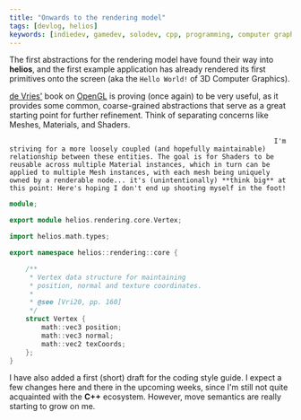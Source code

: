 ```yaml
---
title: "Onwards to the rendering model"
tags: [devlog, helios]
keywords: [indiedev, gamedev, solodev, cpp, programming, computer graphics, indiegames]
---
```



The first abstractions for the rendering model have found their way into **helios**, and the first example application has already rendered its first primitives onto the screen (aka the `Hello World!` of 3D Computer Graphics).

[de Vries'](https://joeydevries.com/) book on [OpenGL](https://learnopengl.com) is proving (once again) to be very useful, as it provides some common, coarse-grained abstractions that serve as a great starting point for further refinement. Think of separating concerns like Meshes, Materials, and Shaders.

 <!--truncate-->
                                                                      I'm striving for a more loosely coupled (and hopefully maintainable) relationship between these entities. The goal is for Shaders to be reusable across multiple Material instances, which in turn can be applied to multiple Mesh instances, with each mesh being uniquely owned by a renderable node... it's (unintentionally) **think big** at this point: Here's hoping I don't end up shooting myself in the foot!

```cpp
module;

export module helios.rendering.core.Vertex;

import helios.math.types;

export namespace helios::rendering::core {

    /**
     * Vertex data structure for maintaining
     * position, normal and texture coordinates.
     *
     * @see [Vri20, pp. 160]
     */
    struct Vertex {
        math::vec3 position;
        math::vec3 normal;
        math::vec2 texCoords;
    };
}

```

I have also added a first (short) draft for the coding style guide. I expect a few changes here and there in the upcoming weeks, since I'm still not quite acquainted with the **C++** ecosystem. However, move semantics are really starting to grow on me.


<SocialLinks />
